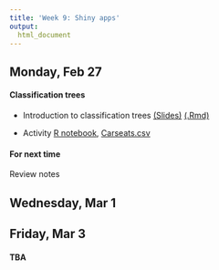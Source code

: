 ```yaml
---
title: 'Week 9: Shiny apps'
output:
  html_document
---
```


## Monday, Feb 27

#### Classification trees

* Introduction to classification trees [(Slides)](http://htmlpreview.github.io/?https://github.com/cmsc205/notes/blob/master/day16/classification-trees.html)  <a href="https://raw.githubusercontent.com/cmsc205/notes/master/day16/classification-trees.Rmd"download>(.Rmd)</a>

* Activity <a href="https://raw.githubusercontent.com/cmsc205/notes/master/day16/classification-tree-lab.Rmd"download>R notebook</a>, [Carseats.csv](https://raw.githubusercontent.com/cmsc205/notes/master/day16/Carseats.csv)

#### For next time

Review notes

## Wednesday, Mar 1



## Friday, Mar 3

#### TBA
